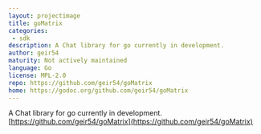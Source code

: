 ```yaml
---
layout: projectimage
title: goMatrix
categories: 
 - sdk
description: A Chat library for go currently in development.
author: geir54
maturity: Not actively maintained
language: Go
license: MPL-2.0
repo: https://github.com/geir54/goMatrix
home: https://godoc.org/github.com/geir54/goMatrix
---
```


A Chat library for go currently in development. [https://github.com/geir54/goMatrix](https://github.com/geir54/goMatrix)


